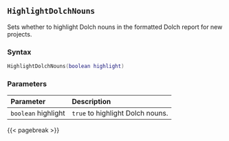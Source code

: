 ## `HighlightDolchNouns`

Sets whether to highlight Dolch nouns in the formatted Dolch report for new projects.

### Syntax {-}

``` .lua
HighlightDolchNouns(boolean highlight)
```

### Parameters {-}

**Parameter** | **Description**
| :-- | :-- |
|`boolean` highlight | `true` to highlight Dolch nouns. |

{{< pagebreak >}}